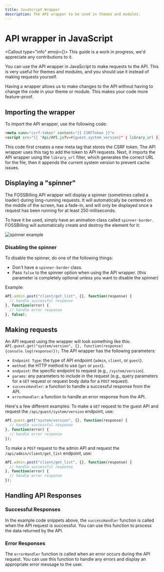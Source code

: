 ```yaml
---
title: JavaScript Wrapper
description: The API wrapper to be used in themes and modules.
---
```



# <FontAwesomeIcon icon={faRobot} /> API wrapper in JavaScript
<Callout type="info" emoji={<FontAwesomeIcon icon={faCircleInfo} />}>
  This guide is a work in progress, we'd appreciate any contributions to it.
</Callout>

You can use the API wrapper in JavaScript to make requests to the API. This is very useful for themes and modules, and you should use it instead of making requests yourself.

Having a wrapper allows us to make changes to the API without having to change the code in your theme or module. This makes your code more feature-proof.

## Importing the wrapper

To import the API wrapper, use the following code:

```html
<meta name="csrf-token" content="{{ CSRFToken }}">
<script src="{{ "Api/API.js?v=#{guest.system_version}" | library_url }}"></script>
```

This code first creates a new meta tag that stores the CSRF token. The API wrapper uses this tag to add the token to API requests. Next, it imports the API wrapper using the `library_url` filter, which generates the correct URL for the file, then it appends the current system version to prevent cache issues.

## Displaying a "spinner"

The FOSSBilling API wrapper will display a spinner (sometimes called a loader) during long-running requests.
It will automatically be centered on the middle of the screen, has a fade-in, and will only be displayed once a request has been running for at least 250 milliseconds.

To have it be used, simply have an animation class called `spinner-border`. FOSSBilling will automatically create and destroy the element for it:

![spinner example](/img/docs/spinner-example.gif)

### Disabling the spinner

To disable the spinner, do one of the following things:
 - Don't have a `spinner-border` class.
 - Pass `false` to the spinner option when using the API wrapper. (this parameter is completely optional unless you want to disable the spinner)

Example:

```js
API.admin.post("client/get_list", {}, function(response) {
  // handle successful response
}, function(error) {
  // handle error response
}, false);
```

## Making requests

An API request using the wrapper will look something like this:
`API.guest.get("system/version", {}, function(response){console.log(response)});`
The API wrapper has the following parameters:
-   `Endpoint Type`: the type of API endpoint (`admin`, `client`, or `guest`).
-   `method`: the HTTP method to use (`get` or `post`).
-   `endpoint`: the specific endpoint to request (e.g., `/system/version`).
-   `params`: any parameters to include in the request (e.g., query parameters for a `GET` request or request body data for a `POST` request).
-   `successHandler`: a function to handle a successful response from the API.
-   `errorHandler`: a function to handle an error response from the API.

Here's a few different examples:
To make a `GET` request to the guest API and request the `/api/guest/system/version` endpoint, use:

```js
API.guest.get("system/version", {}, function(response) {
  // handle successful response
}, function(error) {
  // handle error response
});
```

To make a `POST` request to the admin API and request the `/api/admin/client/get_list` endpoint, use:

```js
API.admin.post("client/get_list", {}, function(response) {
  // handle successful response
}, function(error) {
  // handle error response
});
```
## Handling API Responses

### Successful Responses

In the example code snippets above, the `successHandler` function is called when the API request is successful. You can use this function to process the data returned by the API.

### Error Responses

The `errorHandler` function is called when an error occurs during the API request. You can use this function to handle any errors and display an appropriate error message to the user.
